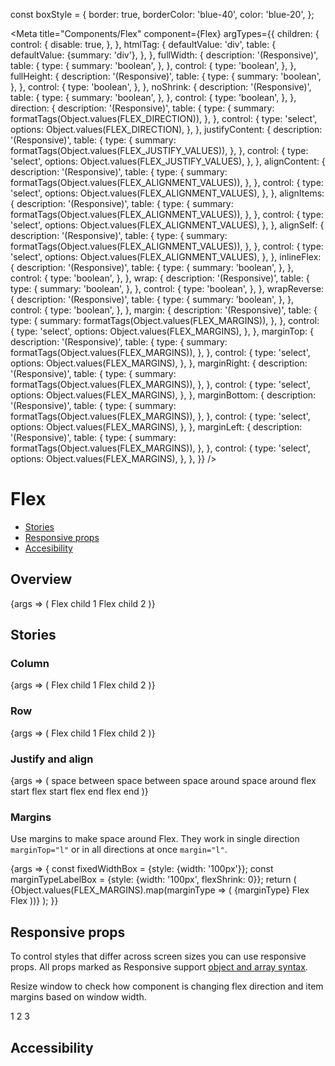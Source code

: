 const boxStyle = {
  border: true,
  borderColor: 'blue-40',
  color: 'blue-20',
};

<Meta
  title="Components/Flex"
  component={Flex}
  argTypes={{
    children: {
      control: {
        disable: true,
      },
    },
    htmlTag: {
      defaultValue: 'div',
      table: {
        defaultValue: {summary: 'div'},
      },
    },
    fullWidth: {
      description: '(Responsive)',
      table: {
        type: {
          summary: 'boolean',
        },
      },
      control: {
        type: 'boolean',
      },
    },
    fullHeight: {
      description: '(Responsive)',
      table: {
        type: {
          summary: 'boolean',
        },
      },
      control: {
        type: 'boolean',
      },
    },
    noShrink: {
      description: '(Responsive)',
      table: {
        type: {
          summary: 'boolean',
        },
      },
      control: {
        type: 'boolean',
      },
    },
    direction: {
      description: '(Responsive)',
      table: {
        type: {
          summary: formatTags(Object.values(FLEX_DIRECTION)),
        },
      },
      control: {
        type: 'select',
        options: Object.values(FLEX_DIRECTION),
      },
    },
    justifyContent: {
      description: '(Responsive)',
      table: {
        type: {
          summary: formatTags(Object.values(FLEX_JUSTIFY_VALUES)),
        },
      },
      control: {
        type: 'select',
        options: Object.values(FLEX_JUSTIFY_VALUES),
      },
    },
    alignContent: {
      description: '(Responsive)',
      table: {
        type: {
          summary: formatTags(Object.values(FLEX_ALIGNMENT_VALUES)),
        },
      },
      control: {
        type: 'select',
        options: Object.values(FLEX_ALIGNMENT_VALUES),
      },
    },
    alignItems: {
      description: '(Responsive)',
      table: {
        type: {
          summary: formatTags(Object.values(FLEX_ALIGNMENT_VALUES)),
        },
      },
      control: {
        type: 'select',
        options: Object.values(FLEX_ALIGNMENT_VALUES),
      },
    },
    alignSelf: {
      description: '(Responsive)',
      table: {
        type: {
          summary: formatTags(Object.values(FLEX_ALIGNMENT_VALUES)),
        },
      },
      control: {
        type: 'select',
        options: Object.values(FLEX_ALIGNMENT_VALUES),
      },
    },
    inlineFlex: {
      description: '(Responsive)',
      table: {
        type: {
          summary: 'boolean',
        },
      },
      control: {
        type: 'boolean',
      },
    },
    wrap: {
      description: '(Responsive)',
      table: {
        type: {
          summary: 'boolean',
        },
      },
      control: {
        type: 'boolean',
      },
    },
    wrapReverse: {
      description: '(Responsive)',
      table: {
        type: {
          summary: 'boolean',
        },
      },
      control: {
        type: 'boolean',
      },
    },
    margin: {
      description: '(Responsive)',
      table: {
        type: {
          summary: formatTags(Object.values(FLEX_MARGINS)),
        },
      },
      control: {
        type: 'select',
        options: Object.values(FLEX_MARGINS),
      },
    },
    marginTop: {
      description: '(Responsive)',
      table: {
        type: {
          summary: formatTags(Object.values(FLEX_MARGINS)),
        },
      },
      control: {
        type: 'select',
        options: Object.values(FLEX_MARGINS),
      },
    },
    marginRight: {
      description: '(Responsive)',
      table: {
        type: {
          summary: formatTags(Object.values(FLEX_MARGINS)),
        },
      },
      control: {
        type: 'select',
        options: Object.values(FLEX_MARGINS),
      },
    },
    marginBottom: {
      description: '(Responsive)',
      table: {
        type: {
          summary: formatTags(Object.values(FLEX_MARGINS)),
        },
      },
      control: {
        type: 'select',
        options: Object.values(FLEX_MARGINS),
      },
    },
    marginLeft: {
      description: '(Responsive)',
      table: {
        type: {
          summary: formatTags(Object.values(FLEX_MARGINS)),
        },
      },
      control: {
        type: 'select',
        options: Object.values(FLEX_MARGINS),
      },
    },
  }}
/>

# Flex

- [Stories](#stories)
- [Responsive props](#responsive-props)
- [Accesibility](#accessibility)

## Overview

<Canvas>
  <Story name="Default">
    {args => (
      <Flex {...args}>
        <Box {...boxStyle} style={{marginRight: 10}}>
          Flex child 1
        </Box>
        <Box {...boxStyle}>Flex child 2</Box>
      </Flex>
    )}
  </Story>
</Canvas>

<ArgsTable story="Default" />

## Stories

### Column

<Canvas>
  <Story name="Column">
    {args => (
      <Flex
        {...args}
        direction={FLEX_DIRECTION.COLUMN}
        marginBottom={FLEX_MARGINS.MEDIUM}
        fullWidth
      >
        <Box {...boxStyle} style={{marginBottom: 10}}>
          Flex child 1
        </Box>
        <Box {...boxStyle}>Flex child 2</Box>
      </Flex>
    )}
  </Story>
</Canvas>

### Row

<Canvas>
  <Story name="Row">
    {args => (
      <Flex {...args} direction={FLEX_DIRECTION.ROW} fullWidth>
        <Box {...boxStyle} style={{marginRight: 10}}>
          Flex child 1
        </Box>
        <Box {...boxStyle}>Flex child 2</Box>
      </Flex>
    )}
  </Story>
</Canvas>

### Justify and align

<Canvas>
  <Story name="JustifyAndAlign">
    {args => (
      <Flex {...args} fullWidth direction="column">
        <Flex
          direction={FLEX_DIRECTION.ROW}
          marginBottom={FLEX_MARGINS.MEDIUM}
          justifyContent={FLEX_JUSTIFY_VALUES.SPACE_BETWEEN}
          fullWidth
        >
          <Flex>
            <Box {...boxStyle}>space between</Box>
          </Flex>
          <Flex>
            <Box {...boxStyle}>space between</Box>
          </Flex>
        </Flex>
        <SeparatorHorizontal />
        <Flex
          direction={FLEX_DIRECTION.ROW}
          marginTop={FLEX_MARGINS.MEDIUM}
          marginBottom={FLEX_MARGINS.MEDIUM}
          justifyContent={FLEX_JUSTIFY_VALUES.SPACE_AROUND}
          fullWidth
        >
          <Flex>
            <Box {...boxStyle}>space around</Box>
          </Flex>
          <Flex>
            <Box {...boxStyle}>space around</Box>
          </Flex>
        </Flex>
        <SeparatorHorizontal />
        <Flex
          direction={FLEX_DIRECTION.ROW}
          marginBottom={FLEX_MARGINS.MEDIUM}
          marginTop={FLEX_MARGINS.MEDIUM}
          justifyContent={FLEX_JUSTIFY_VALUES.FLEX_START}
          fullWidth
        >
          <Flex marginRight={FLEX_MARGINS.MEDIUM}>
            <Box {...boxStyle}>flex start</Box>
          </Flex>
          <Flex>
            <Box {...boxStyle}>flex start</Box>
          </Flex>
        </Flex>
        <SeparatorHorizontal />
        <Flex
          direction={FLEX_DIRECTION.ROW}
          marginTop={FLEX_MARGINS.MEDIUM}
          justifyContent={FLEX_JUSTIFY_VALUES.FLEX_END}
          fullWidth
        >
          <Flex marginRight={FLEX_MARGINS.MEDIUM}>
            <Box {...boxStyle}>flex end</Box>
          </Flex>
          <Flex>
            <Box {...boxStyle}>flex end</Box>
          </Flex>
        </Flex>
      </Flex>
    )}
  </Story>
</Canvas>

### Margins

Use margins to make space around Flex. They work in single direction `marginTop="l"` or in all directions at once `margin="l"`.

<Canvas>
  <Story name="Margins">
    {args => {
      const fixedWidthBox = {style: {width: '100px'}};
      const marginTypeLabelBox = {style: {width: '100px', flexShrink: 0}};
      return (
        <Flex {...args} fullWidth direction="column">
          {Object.values(FLEX_MARGINS).map(marginType => (
            <Flex marginBottom={FLEX_MARGINS.SMALL}>
              <Box {...marginTypeLabelBox}>
                <Text>{marginType}</Text>
              </Box>
              <Flex marginRight={marginType}>
                <Box {...boxStyle} {...fixedWidthBox}>
                  Flex
                </Box>
              </Flex>
              <Flex>
                <Box {...boxStyle} {...fixedWidthBox}>
                  Flex
                </Box>
              </Flex>
            </Flex>
          ))}
        </Flex>
      );
    }}
  </Story>
</Canvas>

## Responsive props

To control styles that differ across screen sizes you can use responsive props. All props marked as Responsive support [object and array syntax](/story/foundation-✨-responsive-props--page).

Resize window to check how component is changing flex direction and item margins based on window width.

<Canvas>
  <Flex direction={['column', null, 'row']}>
    <Flex
      margin
      fullWidth
      marginBottom={{
        sm: 'xs',
        md: 'm',
        lg: 'none',
      }}
    >
      <Box {...boxStyle}>1</Box>
    </Flex>
    <Flex
      margin
      fullWidth
      marginBottom={{
        sm: 'xs',
        md: 'm',
        lg: 'none',
      }}
      marginLeft={{
        lg: 's',
        xl: 'l',
      }}
    >
      <Box {...boxStyle}>2</Box>
    </Flex>
    <Flex
      margin
      fullWidth
      marginLeft={{
        lg: 's',
        xl: 'l',
      }}
    >
      <Box {...boxStyle}>3</Box>
    </Flex>
  </Flex>
</Canvas>

## Accessibility

<FlexA11y />
